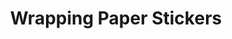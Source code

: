 ---
title: "Wrapping Paper Stickers"
subtitle: ""
creator: ""
categories: ["christmas"]
featuredImage: "../src/assets/images/item/christmas/DSC02722.png"
views: ["../src/assets/images/item/christmas/DSC02722.png"]
nextItem: []
---